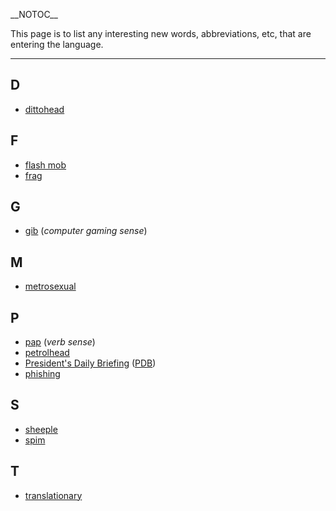 __NOTOC__

This page is to list any interesting new words, abbreviations, etc, that are entering the language.

----
==D==
*[[dittohead]]

==F==
*[[flash mob]]
*[[frag]]

==G==
*[[gib]] (''computer gaming sense'')

==M==
*[[metrosexual]]

==P==
*[[pap]] (''verb sense'')
*[[petrolhead]]
*[[President's Daily Briefing]] ([[PDB]])
*[[phishing]]

==S==
*[[sheeple]]
*[[spim]]

==T==
*[[translationary]]